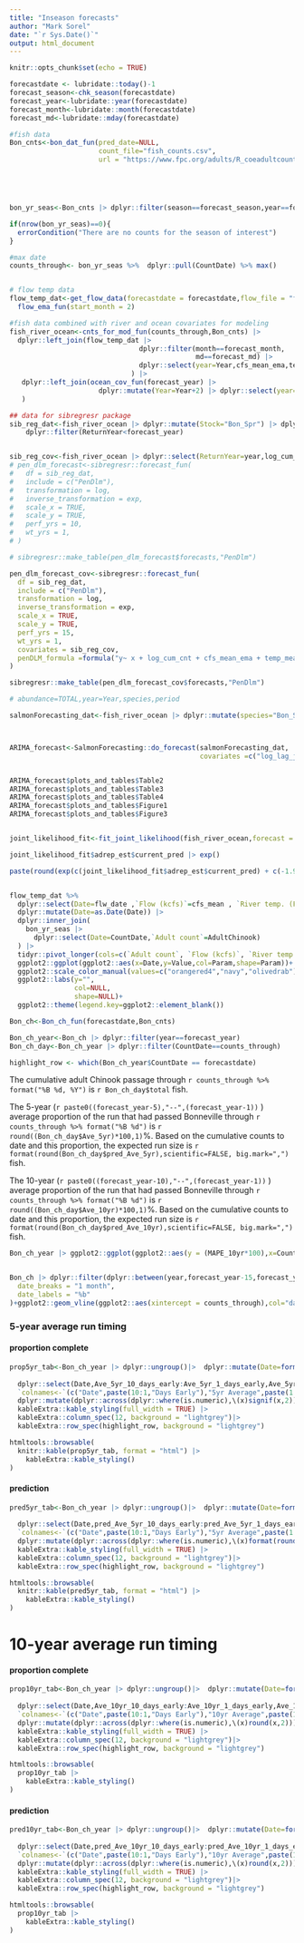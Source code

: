 ```yaml
---
title: "Inseason forecasts"
author: "Mark Sorel"
date: "`r Sys.Date()`"
output: html_document
---
```


```r
knitr::opts_chunk$set(echo = TRUE)

forecastdate <- lubridate::today()-1
forecast_season<-chk_season(forecastdate)
forecast_year<-lubridate::year(forecastdate)
forecast_month<-lubridate::month(forecastdate)
forecast_md<-lubridate::mday(forecastdate)

```

```r
#fish data
Bon_cnts<-bon_dat_fun(pred_date=NULL,
                      count_file="fish_counts.csv",
                      url = "https://www.fpc.org/adults/R_coeadultcount_runsum")





bon_yr_seas<-Bon_cnts |> dplyr::filter(season==forecast_season,year==forecast_year)

if(nrow(bon_yr_seas)==0){
  errorCondition("There are no counts for the season of interest")
}

#max date
counts_through<- bon_yr_seas %>%  dplyr::pull(CountDate) %>% max()


# flow temp data
flow_temp_dat<-get_flow_data(forecastdate = forecastdate,flow_file = "flow_temp_dat.csv") |> 
  flow_ema_fun(start_month = 2)

#fish data combined with river and ocean covariates for modeling
fish_river_ocean<-cnts_for_mod_fun(counts_through,Bon_cnts) |> 
  dplyr::left_join(flow_temp_dat |>
                                dplyr::filter(month==forecast_month,
                                              md==forecast_md) |> 
                                dplyr::select(year=Year,cfs_mean_ema,temp_mean_ema),
                              ) |> 
   dplyr::left_join(ocean_cov_fun(forecast_year) |> 
                      dplyr::mutate(Year=Year+2) |> dplyr::select(year=Year,lag2_Spr_NPGO = Spr_NPGO, lag2_Spr_PDO = Spr_PDO, lag2_Sum_NPGO = Sum_NPGO, lag2_Sum_PDO = Sum_PDO)
   )
```


```r
## data for sibregresr package
sib_reg_dat<-fish_river_ocean |> dplyr::mutate(Stock="Bon_Spr") |> dplyr::select(Stock,ReturnYear=year,Age3=tot_jack ,Age4=tot_adult) |> 
    dplyr::filter(ReturnYear<forecast_year)


sib_reg_cov<-fish_river_ocean |> dplyr::select(ReturnYear=year,log_cum_cnt,cfs_mean_ema:lag2_Sum_PDO)
# pen_dlm_forecast<-sibregresr::forecast_fun(
#   df = sib_reg_dat,
#   include = c("PenDlm"),
#   transformation = log,
#   inverse_transformation = exp,
#   scale_x = TRUE,
#   scale_y = TRUE,
#   perf_yrs = 10,
#   wt_yrs = 1,
# )

# sibregresr::make_table(pen_dlm_forecast$forecasts,"PenDlm")

pen_dlm_forecast_cov<-sibregresr::forecast_fun(
  df = sib_reg_dat,
  include = c("PenDlm"),
  transformation = log,
  inverse_transformation = exp,
  scale_x = TRUE,
  scale_y = TRUE,
  perf_yrs = 15,
  wt_yrs = 1,
  covariates = sib_reg_cov,
  penDLM_formula =formula("y~ x + log_cum_cnt + cfs_mean_ema + temp_mean_ema + lag2_Spr_NPGO + lag2_Spr_PDO") # + lag2_Sum_NPGO + lag2_Sum_PDO
)

sibregresr::make_table(pen_dlm_forecast_cov$forecasts,"PenDlm")

```



```r

# abundance=TOTAL,year=Year,species,period

salmonForecasting_dat<-fish_river_ocean |> dplyr::mutate(species="Bon_Spr",period=1) |> dplyr::select(species,period,year,abundance=tot_adult,log_lag_jack,log_cum_cnt,cfs_mean_ema:lag2_Sum_PDO)



ARIMA_forecast<-SalmonForecasting::do_forecast(salmonForecasting_dat,
                                               covariates =c("log_lag_jack","log_cum_cnt","cfs_mean_ema","temp_mean_ema","lag2_Spr_NPGO","lag2_Spr_PDO"),max_vars=3,n_cores=8,do_stacking = FALSE,TY_ensemble=15,write_model_summaries=FALSE)


ARIMA_forecast$plots_and_tables$Table2
ARIMA_forecast$plots_and_tables$Table3
ARIMA_forecast$plots_and_tables$Table4
ARIMA_forecast$plots_and_tables$Figure1
ARIMA_forecast$plots_and_tables$Figure3



```

```r
joint_likelihood_fit<-fit_joint_likelihood(fish_river_ocean,forecast = 122500,forecast_log_sd = 0.3)

joint_likelihood_fit$adrep_est$current_pred |> exp()

paste(round(exp(c(joint_likelihood_fit$adrep_est$current_pred) + c(-1.96,1.96)*c(joint_likelihood_fit$adrep_sd$current_pred))),collapse="--")



```

```r
flow_temp_dat %>%
  dplyr::select(Date=flw_date ,`Flow (kcfs)`=cfs_mean , `River temp. (F)`=temp_mean) |> 
  dplyr::mutate(Date=as.Date(Date)) |> 
  dplyr::inner_join(
    bon_yr_seas |> 
      dplyr::select(Date=CountDate,`Adult count`=AdultChinook)
  ) |> 
  tidyr::pivot_longer(cols=c(`Adult count`, `Flow (kcfs)`, `River temp. (F)`),names_to="Param",values_to="Value") %>%
  ggplot2::ggplot(ggplot2::aes(x=Date,y=Value,col=Param,shape=Param))+ ggplot2::geom_point(size=2.5,show.legend=FALSE)+ggplot2::geom_line(show.legend=FALSE)+ggplot2::facet_wrap(~Param,ncol=1,scales="free_y")+
  ggplot2::scale_color_manual(values=c("orangered4","navy","olivedrab"))+
  ggplot2::labs(y="",
                col=NULL,
                shape=NULL)+
  ggplot2::theme(legend.key=ggplot2::element_blank())
```

```r

Bon_ch<-Bon_ch_fun(forecastdate,Bon_cnts)

Bon_ch_year<-Bon_ch |> dplyr::filter(year==forecast_year)
Bon_ch_day<-Bon_ch_year |> dplyr::filter(CountDate==counts_through)

highlight_row <- which(Bon_ch_year$CountDate == forecastdate)

```

The cumulative adult Chinook passage through `r counts_through %>% format("%B %d, %Y")` is `r Bon_ch_day$total` fish.

The 5-year (`r paste0((forecast_year-5),"--",(forecast_year-1))` ) average proportion of the run that had passed Bonneville through `r counts_through %>% format("%B %d")` is `r round((Bon_ch_day$Ave_5yr)*100,1)`%. Based on the cumulative counts to date and this proportion, the expected run size is `r format(round(Bon_ch_day$pred_Ave_5yr),scientific=FALSE, big.mark=",")` fish.


The 10-year (`r paste0((forecast_year-10),"--",(forecast_year-1))` ) average proportion of the run that had passed Bonneville through `r counts_through %>% format("%B %d")` is `r round((Bon_ch_day$Ave_10yr)*100,1)`%. Based on the cumulative counts to date and this proportion, the expected run size is `r format(round(Bon_ch_day$pred_Ave_10yr),scientific=FALSE, big.mark=",")` fish.


```r
Bon_ch_year |> ggplot2::ggplot(ggplot2::aes(y = (MAPE_10yr*100),x=CountDate))+ggplot2::geom_col()+ggplot2::geom_vline(ggplot2::aes(xintercept = counts_through),col="darkred",lty=2,lwd=1.1)+ggplot2::ylab("Mean absolute percent error (MAPE)")+ggplot2::theme(axis.title.x.bottom = ggplot2::element_blank())


Bon_ch |> dplyr::filter(dplyr::between(year,forecast_year-15,forecast_year-1)) |> dplyr::mutate(date=(as.Date(paste(forecast_year,month,mday,sep="-")))) |> ggplot2::ggplot(ggplot2::aes(x=date,y=prop*100))+ggplot2::geom_boxplot(ggplot2::aes(group = date))+ ggplot2::scale_x_date(
  date_breaks = "1 month",
  date_labels = "%b"
)+ggplot2::geom_vline(ggplot2::aes(xintercept = counts_through),col="darkred",lty=2,lwd=1.1)+ggplot2::ylab("Percent complete")

```



### 5-year average run timing

#### proportion complete
```r
prop5yr_tab<-Bon_ch_year |> dplyr::ungroup()|>  dplyr::mutate(Date=format(CountDate,"%d-%b")) |> 
  
  dplyr::select(Date,Ave_5yr_10_days_early:Ave_5yr_1_days_early,Ave_5yr,Ave_5yr_1_days_late:Ave_5yr_10_days_late) |> 
  `colnames<-`(c("Date",paste(10:1,"Days Early"),"5yr Average",paste(1:10,"Days Late"))) |> 
  dplyr::mutate(dplyr::across(dplyr::where(is.numeric),\(x)signif(x,2))) |>  knitr::kable(format = "html") |>
  kableExtra::kable_styling(full_width = TRUE) |>
  kableExtra::column_spec(12, background = "lightgrey")|>
  kableExtra::row_spec(highlight_row, background = "lightgrey")

htmltools::browsable(
  knitr::kable(prop5yr_tab, format = "html") |>
    kableExtra::kable_styling()
)
```

#### prediction
```r
pred5yr_tab<-Bon_ch_year |> dplyr::ungroup()|>  dplyr::mutate(Date=format(CountDate,"%d-%b")) |> 
  
  dplyr::select(Date,pred_Ave_5yr_10_days_early:pred_Ave_5yr_1_days_early,pred_Ave_5yr,pred_Ave_5yr_1_days_late:pred_Ave_5yr_10_days_late) |> 
  `colnames<-`(c("Date",paste(10:1,"Days Early"),"5yr Average",paste(1:10,"Days Late"))) |> 
  dplyr::mutate(dplyr::across(dplyr::where(is.numeric),\(x)format(round(x),scientific=FALSE, big.mark=","))) |>  knitr::kable(format = "html") |>
  kableExtra::kable_styling(full_width = TRUE) |>
  kableExtra::column_spec(12, background = "lightgrey")|>
  kableExtra::row_spec(highlight_row, background = "lightgrey")

htmltools::browsable(
  knitr::kable(pred5yr_tab, format = "html") |>
    kableExtra::kable_styling()
)
```




# 10-year average run timing


#### proportion complete
```r
prop10yr_tab<-Bon_ch_year |> dplyr::ungroup()|>  dplyr::mutate(Date=format(CountDate,"%d-%b")) |> 
  
  dplyr::select(Date,Ave_10yr_10_days_early:Ave_10yr_1_days_early,Ave_10yr,Ave_10yr_1_days_late:Ave_5yr_10_days_late) |> 
  `colnames<-`(c("Date",paste(10:1,"Days Early"),"10yr Average",paste(1:10,"Days Late"))) |> 
  dplyr::mutate(dplyr::across(dplyr::where(is.numeric),\(x)round(x,2))) |>  knitr::kable(format = "html") |>
  kableExtra::kable_styling(full_width = TRUE) |>
  kableExtra::column_spec(12, background = "lightgrey")|>
  kableExtra::row_spec(highlight_row, background = "lightgrey")

htmltools::browsable(
  prop10yr_tab |>
    kableExtra::kable_styling()
)
```
#### prediction
```r
pred10yr_tab<-Bon_ch_year |> dplyr::ungroup()|>  dplyr::mutate(Date=format(CountDate,"%d-%b")) |> 
  
  dplyr::select(Date,pred_Ave_10yr_10_days_early:pred_Ave_10yr_1_days_early,pred_Ave_10yr,pred_Ave_10yr_1_days_late:pred_Ave_5yr_10_days_late) |> 
  `colnames<-`(c("Date",paste(10:1,"Days Early"),"10yr Average",paste(1:10,"Days Late"))) |> 
  dplyr::mutate(dplyr::across(dplyr::where(is.numeric),\(x)round(x,2))) |>  knitr::kable(format = "html") |>
  kableExtra::kable_styling(full_width = TRUE) |>
  kableExtra::column_spec(12, background = "lightgrey")|>
  kableExtra::row_spec(highlight_row, background = "lightgrey")

htmltools::browsable(
  prop10yr_tab |>
    kableExtra::kable_styling()
)
```


